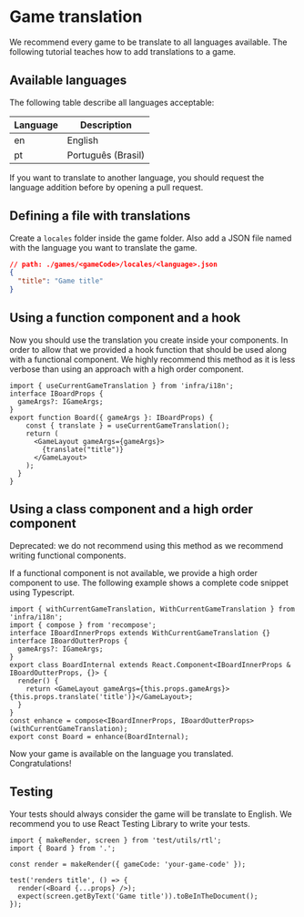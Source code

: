 
<Meta title="Documentation/Game Translation" />

# Game translation

We recommend every game to be translate to all languages available. The following tutorial teaches how to add translations to a game.

## Available languages

The following table describe all languages acceptable:

| Language | Description        |
| -------- | ------------------ |
| en       | English            |
| pt       | Português (Brasil) |

If you want to translate to another language, you should request the language addition before by opening a pull request.

## Defining a file with translations

Create a `locales` folder inside the game folder. Also add a JSON file named with the language you want to translate the game.

```json
// path: ./games/<gameCode>/locales/<language>.json
{
  "title": "Game title"
}
```

## Using a function component and a hook

Now you should use the translation you create inside your components. In order to allow that we provided a hook function that should be used along with a functional component. We highly recommend this method as it is less verbose than using an approach with a high order component.

```tsx
import { useCurrentGameTranslation } from 'infra/i18n';
interface IBoardProps {
  gameArgs?: IGameArgs;
}
export function Board({ gameArgs }: IBoardProps) {
    const { translate } = useCurrentGameTranslation();
    return (
      <GameLayout gameArgs={gameArgs}>
        {translate("title")}
      </GameLayout>
    );
  }
}
```

## Using a class component and a high order component

<Alert severity="warning">
  Deprecated: we do not recommend using this method as we recommend writing functional components.
</Alert>

If a functional component is not available, we provide a high order component to use. The following example shows a complete code snippet using Typescript.

```tsx
import { withCurrentGameTranslation, WithCurrentGameTranslation } from 'infra/i18n';
import { compose } from 'recompose';
interface IBoardInnerProps extends WithCurrentGameTranslation {}
interface IBoardOutterProps {
  gameArgs?: IGameArgs;
}
export class BoardInternal extends React.Component<IBoardInnerProps & IBoardOutterProps, {}> {
  render() {
    return <GameLayout gameArgs={this.props.gameArgs}>{this.props.translate('title')}</GameLayout>;
  }
}
const enhance = compose<IBoardInnerProps, IBoardOutterProps>(withCurrentGameTranslation);
export const Board = enhance(BoardInternal);
```

Now your game is available on the language you translated. Congratulations!

## Testing

Your tests should always consider the game will be translate to English. We recommend you to use React Testing Library to write your tests.

```tsx
import { makeRender, screen } from 'test/utils/rtl';
import { Board } from '.';

const render = makeRender({ gameCode: 'your-game-code' });

test('renders title', () => {
  render(<Board {...props} />);
  expect(screen.getByText('Game title')).toBeInTheDocument();
});
```
